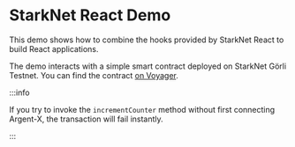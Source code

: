# StarkNet React Demo

This demo shows how to combine the hooks provided by StarkNet React to
build React applications.


The demo interacts with a simple smart contract deployed on StarkNet Görli Testnet.
You can find the contract [on Voyager](https://goerli.voyager.online/contract/0x036486801b8f42e950824cba55b2df8cccb0af2497992f807a7e1d9abd2c6ba1).

:::info

If you try to invoke the `incrementCounter` method without first connecting Argent-X,
the transaction will fail instantly.

:::

<Demo />
